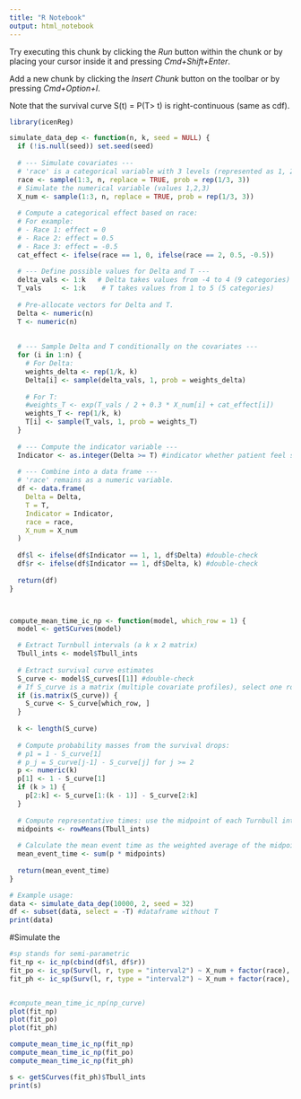 ```yaml
---
title: "R Notebook"
output: html_notebook
---
```


Try executing this chunk by clicking the *Run* button within the chunk or by placing your cursor inside it and pressing *Cmd+Shift+Enter*. 

Add a new chunk by clicking the *Insert Chunk* button on the toolbar or by pressing *Cmd+Option+I*.

Note that the survival curve S(t) = P(T> t) is right-continuous (same as cdf). 

```r

library(icenReg)

simulate_data_dep <- function(n, k, seed = NULL) {
  if (!is.null(seed)) set.seed(seed)
  
  # --- Simulate covariates ---
  # 'race' is a categorical variable with 3 levels (represented as 1, 2, or 3)
  race <- sample(1:3, n, replace = TRUE, prob = rep(1/3, 3))
  # Simulate the numerical variable (values 1,2,3)
  X_num <- sample(1:3, n, replace = TRUE, prob = rep(1/3, 3))
  
  # Compute a categorical effect based on race:
  # For example:
  # - Race 1: effect = 0
  # - Race 2: effect = 0.5
  # - Race 3: effect = -0.5
  cat_effect <- ifelse(race == 1, 0, ifelse(race == 2, 0.5, -0.5))
  
  # --- Define possible values for Delta and T ---
  delta_vals <- 1:k   # Delta takes values from -4 to 4 (9 categories)
  T_vals     <- 1:k    # T takes values from 1 to 5 (5 categories)
  
  # Pre-allocate vectors for Delta and T.
  Delta <- numeric(n)
  T <- numeric(n)
  
  
  # --- Sample Delta and T conditionally on the covariates ---
  for (i in 1:n) {
    # For Delta:
    weights_delta <- rep(1/k, k)
    Delta[i] <- sample(delta_vals, 1, prob = weights_delta)
    
    # For T:
    #weights_T <- exp(T_vals / 2 + 0.3 * X_num[i] + cat_effect[i])
    weights_T <- rep(1/k, k)
    T[i] <- sample(T_vals, 1, prob = weights_T)
  }
  
  # --- Compute the indicator variable ---
  Indicator <- as.integer(Delta >= T) #indicator whether patient feel significantly improved 
  
  # --- Combine into a data frame ---
  # 'race' remains as a numeric variable.
  df <- data.frame(
    Delta = Delta,
    T = T,
    Indicator = Indicator,
    race = race,
    X_num = X_num
  )
  
  df$l <- ifelse(df$Indicator == 1, 1, df$Delta) #double-check
  df$r <- ifelse(df$Indicator == 1, df$Delta, k) #double-check
  
  return(df)
}



compute_mean_time_ic_np <- function(model, which_row = 1) {
  model <- getSCurves(model)  

  # Extract Turnbull intervals (a k x 2 matrix)
  Tbull_ints <- model$Tbull_ints
  
  # Extract survival curve estimates
  S_curve <- model$S_curves[[1]] #double-check
  # If S_curve is a matrix (multiple covariate profiles), select one row
  if (is.matrix(S_curve)) {
    S_curve <- S_curve[which_row, ]
  }
  
  k <- length(S_curve)
  
  # Compute probability masses from the survival drops:
  # p1 = 1 - S_curve[1]
  # p_j = S_curve[j-1] - S_curve[j] for j >= 2
  p <- numeric(k)
  p[1] <- 1 - S_curve[1]
  if (k > 1) {
    p[2:k] <- S_curve[1:(k - 1)] - S_curve[2:k]
  }
  
  # Compute representative times: use the midpoint of each Turnbull interval
  midpoints <- rowMeans(Tbull_ints)
  
  # Calculate the mean event time as the weighted average of the midpoints
  mean_event_time <- sum(p * midpoints)
  
  return(mean_event_time)
}

```


```r
# Example usage:
data <- simulate_data_dep(10000, 2, seed = 32)
df <- subset(data, select = -T) #dataframe without T
print(data)
```

#Simulate the 

```r
#sp stands for semi-parametric
fit_np <- ic_np(cbind(df$l, df$r))
fit_po <- ic_sp(Surv(l, r, type = "interval2") ~ X_num + factor(race), data = df, model = "po") #The covariates does matter 
fit_ph <- ic_sp(Surv(l, r, type = "interval2") ~ X_num + factor(race), data = df, model = "ph") 


#compute_mean_time_ic_np(np_curve)
plot(fit_np)
plot(fit_po)
plot(fit_ph)
```
```r
compute_mean_time_ic_np(fit_np)
compute_mean_time_ic_np(fit_po)
compute_mean_time_ic_np(fit_ph)
```

```r
s <- getSCurves(fit_ph)$Tbull_ints
print(s)
```

